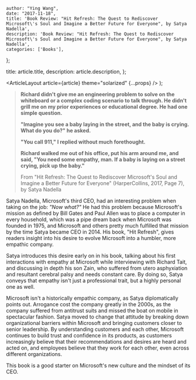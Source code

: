 
    author: "Ying Wang",
    date: "2017-11-18",
    title: 'Book Review: "Hit Refresh: The Quest to Rediscover Microsoft\'s Soul and Imagine a Better Future for Everyone", by Satya Nadella',
    description: 'Book Review: "Hit Refresh: The Quest to Rediscover Microsoft\'s Soul and Imagine a Better Future for Everyone", by Satya Nadella',
    categories: ['Books'],
};

  title: article.title,
  description: article.description,
};

  <ArticleLayout article={article} theme="solarized" {...props} />
);

> **Richard didn't give me an engineering problem to solve on the whiteboard or a complex coding scenario to talk through. He didn't grill me on my prior experiences or educational degree. He had one simple question.**
>
> **"Imagine you see a baby laying in the street, and the baby is crying. What do you do?" he asked.**
>
> **"You call 911," I replied without much forethought.**
>
> **Richard walked me out of his office, put his arm around me, and said, "You need some empathy, man. If a baby is laying on a street crying, pick up the baby."**
>
> From "Hit Refresh: The Quest to Rediscover Microsoft's Soul and Imagine a Better Future for Everyone" (HarperCollins, 2017, Page 7), by Satya Nadella

Satya Nadella, Microsoft's third CEO, had an interesting problem when taking on the job: _"Now what?"_ He had this problem because Microsoft's mission as defined by Bill Gates and Paul Allen was to place a computer in every household, which was a pipe dream back when Microsoft was founded in 1975, and Microsoft and others pretty much fulfilled that mission by the time Satya became CEO in 2014. His book, "Hit Refresh", gives readers insight into his desire to evolve Microsoft into a humbler, more empathic company.

Satya introduces this desire early on in his book, talking about his first interactions with empathy at Microsoft while interviewing with Richard Tait, and discussing in depth his son Zain, who suffered from utero asphyxiation and resultant cerebral palsy and needs constant care. By doing so, Satya conveys that empathy isn't just a professional trait, but a highly personal one as well.

Microsoft isn't a historically empathic company, as Satya diplomatically points out. Arrogance cost the company greatly in the 2000s, as the company suffered from antitrust suits and missed the boat on mobile in spectacular fashion. Satya moved to change that attitude by breaking down organizational barriers within Microsoft and bringing customers closer to senior leadership. By understanding customers and each other, Microsoft continues to build trust and confidence in its products, as customers increasingly believe that their recommendations and desires are heard and acted on, and employees believe that they work for each other, even across different organizations.

This book is a good starter on Microsoft's new culture and the mindset of its CEO.
